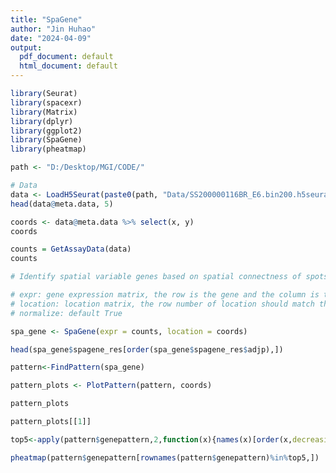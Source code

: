 ```yaml
---
title: "SpaGene"
author: "Jin Huhao"
date: "2024-04-09"
output:
  pdf_document: default
  html_document: default
---
```


```r
library(Seurat)
library(spacexr)
library(Matrix)
library(dplyr)
library(ggplot2)
library(SpaGene)
library(pheatmap)
```

```r
path <- "D:/Desktop/MGI/CODE/"

# Data
data <- LoadH5Seurat(paste0(path, "Data/SS200000116BR_E6.bin200.h5seurat"))
head(data@meta.data, 5)
```
```r
coords <- data@meta.data %>% select(x, y)
coords
```
```r
counts = GetAssayData(data)
counts
```
```r
# Identify spatial variable genes based on spatial connectness of spots with high expression

# expr: gene expression matrix, the row is the gene and the column is the spot/cell
# location: location matrix, the row number of location should match the column number of expr
# normalize: default True

spa_gene <- SpaGene(expr = counts, location = coords)
```

```r
head(spa_gene$spagene_res[order(spa_gene$spagene_res$adjp),])
```

```r
pattern<-FindPattern(spa_gene)
```
```r
pattern_plots <- PlotPattern(pattern, coords)
```

```r
pattern_plots
```


```r
pattern_plots[[1]]
```

```r
top5<-apply(pattern$genepattern,2,function(x){names(x)[order(x,decreasing=T)][1:5]})

pheatmap(pattern$genepattern[rownames(pattern$genepattern)%in%top5,])
```












